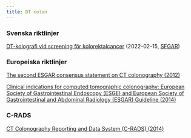 ```yaml
---
title: DT colon
---
```

### Svenska riktlinjer

[DT-kolografi vid screening för kolorektalcancer](https://slf.se/sfmr/app/uploads/2023/10/2022-02-15_DT-kolografi_vid_ofullst_koloskopi_vid_screening.pdf) (2022-02-15, [SFGAR](https://slf.se/sfmr/sfgar/rekommendationer-och-riktlinjer/kolorektal-cancer/))

### Europeiska riktlinjer
[The second ESGAR consensus statement on CT colonography (2012)](https://doi.org/10.1007/s00330-012-2632-x)

[Clinical indications for computed tomographic colonography: European Society of Gastrointestinal Endoscopy (ESGE) and European Society of Gastrointestinal and Abdominal Radiology (ESGAR) Guideline (2014)](https://doi.org/10.1055/s-0034-1378092)

### C-RADS

[CT Colonography Reporting and Data System (C-RADS) (2014)](https://doi.org/10.1016/j.jvir.2014.01.001)